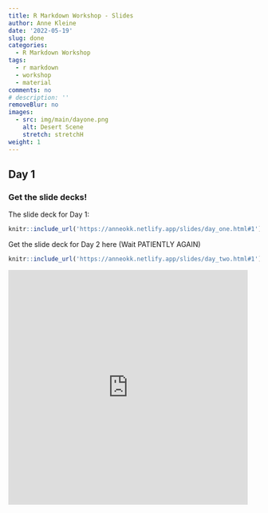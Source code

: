 ```yaml
---
title: R Markdown Workshop - Slides 
author: Anne Kleine
date: '2022-05-19'
slug: done
categories:
  - R Markdown Workshop
tags:
  - r markdown 
  - workshop 
  - material
comments: no
# description: ''
removeBlur: no
images:
  - src: img/main/dayone.png
    alt: Desert Scene
    stretch: stretchH
weight: 1
---
```


## Day 1

### Get the slide decks! 

The slide deck for Day 1:


```r
knitr::include_url('https://anneokk.netlify.app/slides/day_one.html#1') 
```


Get the slide deck for Day 2 here (Wait PATIENTLY AGAIN)

```r
knitr::include_url('https://anneokk.netlify.app/slides/day_two.html#1') 
```


<iframe src="https://giphy.com/embed/Gj2iZfSI1rMmQ" width="480" height="470" frameBorder="0" class="giphy-embed" allowFullScreen></iframe><p><a href="https://giphy.com/gifs/Gj2iZfSI1rMmQ"></a></p>

